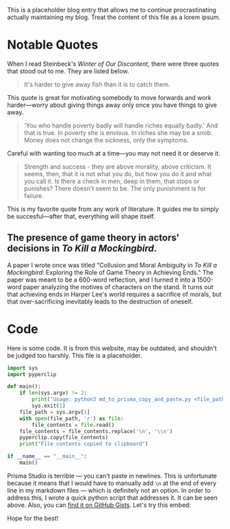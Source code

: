 This is a placeholder blog entry that allows me to continue procrastinating actually maintaining my blog. Treat the content of this file as a lorem ipsum.


# Notable Quotes

When I read Steinbeck's _Winter of Our Discontent_, there were three quotes that stood out to me. They are listed below.


> It's harder to give away fish than it is to catch them.


This quote is great for motivating somebody to move forwards and work harder—worry about giving things away only once you have things to give away.

> 'You who handle poverty badly will handle riches equally badly.' And that is true. In poverty she is envious. In riches she may be a snob. Money does not change the sickness, only the symptoms.

Careful with wanting too much at a time—you may not need it or deserve it.
 
> Strength and success - they are above morality, above criticism. It seems, then, that it is not what you do, but how you do it and what you call it. Is there a check in men, deep in them, that stops or punishes? There doesn't seem to be. The only punishment is for failure.
 
This is my favorite quote from any work of literature. It guides me to simply be succesful—after that, everything will shape itself.
 

## The presence of game theory in actors' decisions in _To Kill a Mockingbird_.

A paper I wrote once was titled "Collusion and Moral Ambiguity in _To Kill a Mockingbird_: Exploring the Role of Game Theory in Achieving Ends." The paper was meant to be a 600-word reflection, and I turned it into a 1500-word paper analyzing the motives of characters on the stand. It turns out that achieving ends in Harper Lee's world requires a sacrifice of morals, but that over-sacrificing inevitably leads to the destruction of oneself.


# Code

Here is some code. It is from this website, may be outdated, and shouldn't be judged too harshly. This file is a placeholder.


```py
import sys
import pyperclip

def main():
    if len(sys.argv) != 2:
        print("Usage: python3 md_to_prisma_copy_and_paste.py <file_path>")
        sys.exit(1)
    file_path = sys.argv[1]
    with open(file_path, 'r') as file:
        file_contents = file.read()
    file_contents = file_contents.replace('\n', '\\n')
    pyperclip.copy(file_contents)
    print("File contents copied to clipboard")

if __name__ == "__main__":
    main()
```

Prisma Studio is terrible — you can't paste in newlines. This is unfortunate because it means that I would have to manually add `\n` at the end of every line in my markdown files — which is definitely not an option. In order to address this, I wrote a quick python script that addresses it. It can be seen above. Also, you can [find it on GitHub Gists](https://gist.github.com/borisnezlobin/91aa0b2c95d5e63264ee4da2d7649fc9). Let's try this embed:
<script src="https://gist.github.com/borisnezlobin/91aa0b2c95d5e63264ee4da2d7649fc9.js"></script>
Hope for the best!
